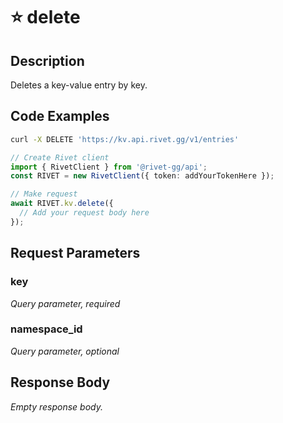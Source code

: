 

# ⭐️ delete

## Description

Deletes a key-value entry by key.


## Code Examples

<CodeGroup title='Request' tag='DELETE' label='https://kv.api.rivet.gg/v1/entries'>

```bash {{ title: 'cURL' }}
curl -X DELETE 'https://kv.api.rivet.gg/v1/entries'
```

```ts
// Create Rivet client
import { RivetClient } from '@rivet-gg/api';
const RIVET = new RivetClient({ token: addYourTokenHere });

// Make request
await RIVET.kv.delete({
  // Add your request body here
});
```

</CodeGroup>


## Request Parameters


### key

_Query parameter, required_





### namespace_id

_Query parameter, optional_





## Response Body

_Empty response body._
